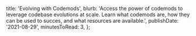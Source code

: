   title: 'Evolving with Codemods',
  blurb:
    'Access the power of codemods to leverage codebase evolutions at scale. Learn what codemods are, how they can be used to succes, and what resources are available.',
  publishDate: '2021-08-29',
  minutesToRead: 3,
};
